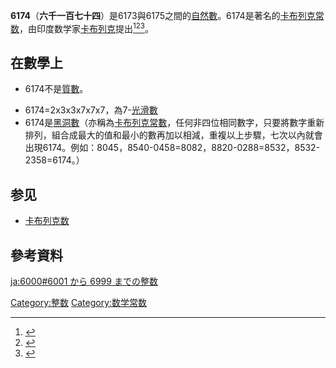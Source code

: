{{noteTA|G1=Math}}
{{整数
| list = <br/>6173 - '''6174''' - 6175<br/>{{Numbers digits|digit=1000}}
| 花碼 = 
|质因数分解=<math>2 \cdot 3^2 \cdot 7^3</math>
| 罗马数字 =<math> \overline{V}MCLXXIV</math>
| 二进制 = 1100000011110
| 八进制 = 14036
| 十六进制 = 181E
}}
'''6174'''（'''六千一百七十四'''）是6173與6175之間的[[自然數|自然數]]。6174是著名的[[卡布列克常数|卡布列克常数]]，由印度数学家[[卡布列克|卡布列克]]提出<ref>{{Cite web |url=http://plus.maths.org/issue38/features/nishiyama/index.html |title=Mysterious number 6174 |accessdate=2009-02-18 |archive-date=2009-02-28 |archive-url=https://web.archive.org/web/20090228231026/http://plus.maths.org/issue38/features/nishiyama/index.html |dead-url=yes }}</ref><ref name=Kaprekar1955>{{cite journal|author=Kaprekar DR|title=An Interesting Property of the Number 6174 | journal=[[Scripta_Mathematica|Scripta Mathematica]]|volume=15|pages=244–245|year=1955}}</ref><ref name=Kaprekar1980>{{cite journal|author=Kaprekar DR|title=On Kaprekar Numbers | journal=Journal of Recreational Mathematics|volume=13|issue=2|pages=81–82|year=1980}}</ref>。
== 在數學上 ==
* 6174不是[[質數|質數]]。
{{數字性質|use math=yes}}
* 6174=2x3x3x7x7x7，為7-[[光滑數|光滑數]]
* 6174是[[黑洞數|黑洞數]]（亦稱為[[卡布列克常數|卡布列克常數]]，任何非四位相同數字，只要將數字重新排列，組合成最大的值和最小的數再加以相減，重複以上步驟，七次以內就會出現6174。例如：8045，8540-0458=8082，8820-0288=8532，8532-2358=6174。）

== 参见 ==
* [[卡布列克数|卡布列克数]]

== 參考資料 ==
<div class="references-small">
<references />
</div>

[[Category:整数|Category:整数]]
[[Category:数学常数|Category:数学常数]]

[[ja:6000#6001_から_6999_までの整数|ja:6000#6001 から 6999 までの整数]]